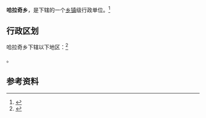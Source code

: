 {{中国乡级行政区|65/30/23/203/000}}

'''哈拉奇乡'''，是{{PRC admin/fullname|65/30/23/203/000|3}}下辖的一个[[乡镇|乡镇]]级行政单位。<ref>{{PRC admin/ref sgc|{{PRC admin/parent|65/30/23/203/000}}}}</ref>

== 行政区划 ==

哈拉奇乡下辖以下地区：<ref>{{PRC admin/ref sgc|65/30/23/203/000}}</ref>

{{PRC admin/children|65/30/23/203/000}}。

== 参考资料 ==

{{reflist}}

{{行政区划小作品}}
{{PRC admin/navcat|65/30/23/203/000}}